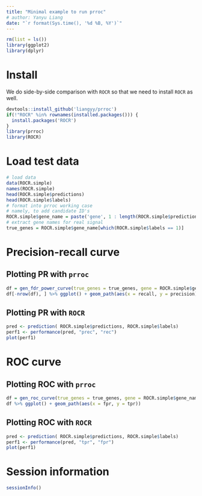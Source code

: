 ```yaml
---
title: "Minimal example to run prroc"
# author: Yanyu Liang
date: "`r format(Sys.time(), '%d %B, %Y')`"
---
```


```r
rm(list = ls())
library(ggplot2)
library(dplyr)
```

# Install 

We do side-by-side comparison with `ROCR` so that we need to install `ROCR` as well.

```r
devtools::install_github('liangyy/prroc')
if(!"ROCR" %in% rownames(installed.packages())) {
  install.packages('ROCR')
}
library(prroc)
library(ROCR)
```

# Load test data

```r
# load data
data(ROCR.simple)
names(ROCR.simple)
head(ROCR.simple$predictions)
head(ROCR.simple$labels)
# format into prroc working case
# namely, to add candidate ID's
ROCR.simple$gene_name = paste('gene', 1 : length(ROCR.simple$predictions))
# extract gene names for real signal
true_genes = ROCR.simple$gene_name[which(ROCR.simple$labels == 1)]
```

# Precision-recall curve

## Plotting PR with `prroc`

```r
df = gen_fdr_power_curve(true_genes = true_genes, gene = ROCR.simple$gene_name, score = ROCR.simple$predictions, method = 'gt', cutoff = NULL)
df[-nrow(df), ] %>% ggplot() + geom_path(aes(x = recall, y = precision))
```

## Plotting PR with `ROCR`

```r
pred <- prediction( ROCR.simple$predictions, ROCR.simple$labels)
perf1 <- performance(pred, "prec", "rec")
plot(perf1)
```

# ROC curve

## Plotting ROC with `prroc`

```r
df = gen_roc_curve(true_genes = true_genes, gene = ROCR.simple$gene_name, score = ROCR.simple$predictions, method = 'gt', cutoff = NULL)
df %>% ggplot() + geom_path(aes(x = fpr, y = tpr))
```

## Plotting ROC with `ROCR`

```r
pred <- prediction( ROCR.simple$predictions, ROCR.simple$labels)
perf1 <- performance(pred, "tpr", "fpr")
plot(perf1)
```

# Session information

```r
sessionInfo()
```